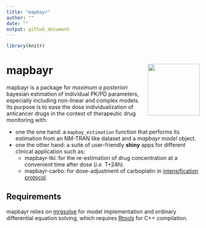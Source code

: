 ```yaml
---
title: "mapbayr"
author: ""
date: ""
output: github_document
---
```


```r
library(knitr)
```
# mapbayr <img align="right" src = "inst/logo.png" width="135px">

mapbayr is a package for *maximum a posteriori* bayesian estimation of individual PK/PD parameters, especially including non-linear and complex models. Its purpose is to ease the dose individualization of anticancer drugs in the context of therapeutic drug monitoring with: 

* one the one hand: a `mapbay_estimation` function that performs its estimation from an NM-TRAN like dataset and a *mapbayr model* object.
* one the other hand: a suite of user-friendly **shiny** apps for different clinical application such as: 
  + mapbayr-tki: for the re-estimation of drug concentration at a convenient time after dose (*i.e.* T+24h).
  + mapbayr-carbo: for dose-adjustment of carboplatin in [intensification protocol](https://doi.org/10.1158/1078-0432.ccr-17-1344).

## Requirements

mapbayr relies on [mrgsolve](https://mrgsolve.github.io/) for model implementation and ordinary differential equation solving, which requires [Rtools](https://cran.r-project.org/bin/windows/Rtools/) for C++ compilation.

